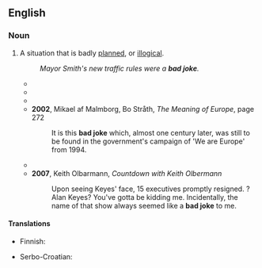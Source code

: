 ==English==

===Noun===
{{en-noun}}

# {{lb|en|idiomatic}} A situation that is badly [[planned]], or [[illogical]].
#: ''Mayor Smith's new traffic rules were a '''bad joke'''.''
#* {{quote-text|year=1938|author=Robert William Seton-Watson|title=Britain and the Dictators: A Survey of Post-war British Policy|page=172|passage=Disarmament must be total, or it was merely "a '''bad joke'''".}}
#* {{quote-text|year=1940|author=Kenelm Foss|title=Here Lies Richard Brinsley Sheridan|page=267|passage=But it is amusing to note that whenever the tables were turned on him he would mutter "'''Bad joke'''. Very '''bad joke'''".}}
#* {{quote-text|year=1986|author=Claire Martin|title=The Legacy|page=25|passage="Maybe it was just a '''bad joke'''. " "A '''bad joke'''!" shrieked David, and in that cry I could detect all the ancient terrors of Israel.}}
#* '''2002''', Mikael af Malmborg, Bo Stråth, ''The Meaning of Europe'', page 272
#*: It is this '''bad joke''' which, almost one century later, was still to be found in the government's campaign of 'We are Europe' from 1994.
#* {{quote-text|year=2002|author=Cesar Guerra|title=Hijacked to Havana!|page=28|passage=This might be a '''bad joke''' for you and to the people able to fly back to Miami but this is not a joke at all to me.}}
#* '''2007''', Keith Olbarmann, ''Countdown with Keith Olbermann''
#*: Upon seeing Keyes' face, 15 {{w|MSNBC}} executives promptly resigned. {{w|Alan Keyes}}? ''{{w|Alan Keyes is Making Sense}}'' Alan Keyes? You've gotta be kidding me. Incidentally, the name of that show always seemed like a '''bad joke''' to me.

====Translations====
{{trans-top|situation}}
* Finnish: {{t+|fi|huono}} {{t+|fi|pila}}
{{trans-mid}}
* Serbo-Croatian: {{t|sh|неслана шала|f}}
{{trans-bottom}}